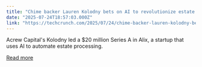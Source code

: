 ```yaml
---
title: "Chime backer Lauren Kolodny bets on AI to revolutionize estate processing"
date: "2025-07-24T18:57:03.000Z"
link: "https://techcrunch.com/2025/07/24/chime-backer-lauren-kolodny-bets-on-ai-to-revolutionize-estate-processing/"
---
```


Acrew Capital's Kolodny led a $20 million Series A in Alix, a startup that uses AI to automate estate processing.

[Read more](https://techcrunch.com/2025/07/24/chime-backer-lauren-kolodny-bets-on-ai-to-revolutionize-estate-processing/)
